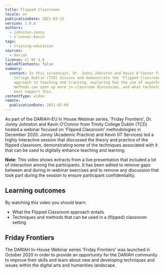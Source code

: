 ```yaml
---
title: Flipped Classrooms
locale: en
publicationDate: 2021-03-15
version: 1.0.0
authors:
  - johnston-jonny
  - o'connor-kevin
tags:
  - training-education
sources:
  - dariah
license: CC BY 4.0
tableOfContents: false
summary:
  content: In this screencast, Dr. Jonny Johnston and Kevin O'Connor from Trinity
    College Dublin (TCD) discuss and demonstrate the 'Flipped Classroom'
    approach to teaching and training, exploring how the use of asynchronous
    methods can open up more in-classroom discussion, and what technologies can
    best support this.
contentType: video
remote:
  publicationDate: 2021-02-09
---
```

As part of the DARIAH-EU In House Webinar series, 'Friday Frontiers', Dr. Jonny Johnston and Kevin O'Connor from Trinity College Dublin (TCD) hosted a webinar focused on 'Flipped Classroom' methodologies in December 2020. Jonny (Academic Practice) and Kevin (IT Services) led a highly interactive session that discussed the theory and practice of the flipped classroom, demonstrating some of the techniques associated with it that can be used to digitally enhance teaching and learning.

**Note:** This video shows extracts from a live presentation that included a lot of interaction among the participants. It has been edited to remove gaps between and during in-webinar exercises and to remove any discussion that took part during the session to ensure participant confidentiality.

## Learning outcomes

By watching this video you should learn:

* What the Flipped Classroom approach entails
* Techniques and methods that can be used in a (flipped) classroom setting

<VideoCard title="Click to view" subtitle="Flipped Classrooms" id="b8NaN28eFxY" image="images/Flipped_Classrooms_Title_Slide.jpeg" provider="youtube" />

## Friday Frontiers

The DARIAH In-House Webinar series 'Friday Frontiers' was launched in October 2020 in order to provide an opportunity for the DARIAH community to improve their skills and learn about new and developing techniques and issues within the digital arts and humanities landscape.

